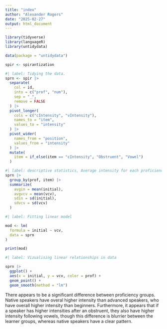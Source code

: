 ```yaml
---
title: "index"
author: "Alexander Rogers"
date: "2025-02-27"
output: html_document
---
```


```r
library(tidyverse)
library(languageR)
library(untidydata)
```

```r
data(package = "untidydata")
```

```r
spir <- spirantization
```

```r
#| label: Tidying the data.
sprn <- spir |>
  separate(
    col = id,
    into = c("prof", "num"),
    sep = "_",
    remove = FALSE
  ) |>
  pivot_longer(
    cols = c("cIntensity", "vIntensity"),
    names_to = "item",
    values_to = "intensity"
  ) |>
  pivot_wider(
    names_from = "position",
    values_from = "intensity"
  ) |>
  mutate(
    item = if_else(item == "cIntensity", "Obstruent", "Vowel")
  )
```

```r
#| label: descriptive statistics, Average intensity for each proficiency group.
sprn |>
  group_by(prof, item) |>
  summarize(
    avgin = mean(initial),
    avgvcv = mean(vcv),
    sdin = sd(initial),
    sdvcv = sd(vcv)
  )
```

```r
#| label: Fitting linear model

mod <- lm(
  formula = initial ~ vcv,
  data = sprn
)

print(mod)
```

```r
#| label: Vizualising linear relationships in data

sprn |>
  ggplot() +
  aes(x = initial, y = vcv, color = prof) +
  geom_point() +
  geom_smooth(method = "lm")
```

There appears to be a significant difference between proficiency groups. Native speakers have overal higher intensity than advanced speakers, who have overall higher intensity than beginners. Furthermore, it appears that if a speaker has higher intensities after an obstruent, they also have higher intensity following vowels, though this difference is blurrier between the learner groups, whereas native speakers have a clear pattern. 
